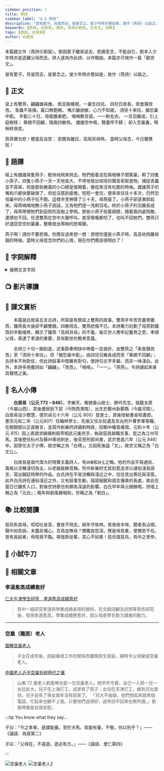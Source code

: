 ```yaml
---
sidebar_position: 1
title: 燕詩
sidebar_label: "4.5 燕詩"
description: "叟有愛子。背叟而去，叟甚念之。叟少年時亦嘗如是，故作〈燕詩〉以諭之。"
keywords: [燕詩, 白居易, 唐詩, 燕詩示劉叟, 文言文, 詩歌]
tags: [唐詩, 白居易]
author: 白居易
---
```


<Intro>

本篇題又作〈燕詩示劉叟〉。劉因愛子離家逃去，悲痛思念，不能自已，劉本人少年時亦是逃離父母而去，詩人遂為作此詩，以作曉諭。本篇亦可視作一篇「勸世文」。
<p style={{fontFamily:'KaiTi'}}>叟有愛子。背叟而去，叟甚念之。叟少年時亦嘗如是，故作〈燕詩〉以諭之。</p>

</Intro>

## 📖 正文

<div className="main poetry" style={{maxWidth: "44rem", margin: "0 auto" }}>

<p>
  <span><Annotate title="同「樑」，架在柱上，用來支撐屋頂的橫木。">梁</Annotate>上有雙燕，翩翩雄與雌。</span>
  <span><Annotate title="用嘴含物或叼物。">銜</Annotate>泥兩<Annotate title="架在屋梁橫木上，以承接木條及屋頂的木材。">椽</Annotate>間，一巢生四兒。</span>
  <span>四兒日夜長，<Annotate title="討食。粵：[摵]，[saak3]。">索食</Annotate>聲<Annotate title="狀聲詞，形容鳥鳴聲。粵：[之]，[zi1]">孜孜</Annotate>。</span>
  <span>青蟲不易捕，<Annotate title="雛鳥出生時，嘴為黃色，故稱以借代小燕子。">黃口</Annotate>無飽期。</span>
  <span>嘴爪雖<Annotate title="將要破損。將：將要。敝：毀壞，指殘損，或作「弊」。">欲敝</Annotate>，心力不知疲。</span>
  <span><Annotate title="片刻之間。">須臾</Annotate>十來往，<Annotate title="仍然。">猶</Annotate>恐巢中飢。</span>
  <span>辛勤三十日，母瘦雛漸肥。</span>
  <span>喃喃教言語，一一刷毛衣。</span>
  <span>一旦羽翼成，引上庭樹枝；</span>
  <span>舉翅不回顧，隨風四散飛。</span>
  <span>雌雄空中鳴，聲盡呼不歸；</span>
  <span>卻入空巢裏，<Annotate title="形容鳥叫聲。粵：[周周]，[zau1zau1]；亦讀作[嘲周]，[zaau1zau1]。">啁啾</Annotate>終夜悲。</span>
</p>

<p>
  <span>燕燕爾勿悲！爾當反自思：</span>
  <span>思爾為雛日，高飛背母時。</span>
  <span>當時父母念，今日爾應知！</span>
  <span style={{ width: "12em", display: "inline-flex" }} />
</p>

</div>

## 📝 語譯

<div className="translation">

樑上有雌雄兩隻燕子，輕快地飛來飛去。牠們銜着泥在兩根椽子間築巢，孵了四隻小燕子。四隻小燕子一天一天地長大，不停地發出吱吱的聲音索取食物。捕捉青蟲並不容易，但是那些嫩黃的小口總是張開着，像從來沒有吃飽的時候。雌雄燕子的嘴和爪都快要破損了，但從沒感到疲倦。短短一會兒，便來來往往十多次，仍然恐怕巢中的小燕子吃不飽。這樣辛苦勞碌了三十天，母燕瘦了，小燕子卻逐漸胖起來。母燕喃喃地教小燕子説話，又為牠們逐一洗刷羽毛。終於小燕子的羽冀長成了，母燕帶領牠們到庭院的高樹上學飛。那些小燕子拍着翅膀，隨着風四處飛散，連頭也不回。任憑雙燕在空中大聲呼叫，直至喉嚨都啞了，也叫不回牠們。雙燕只好退回空空的巢裏，整晚發出啁啾的悲鳴聲。

燕子啊！請你不要悲傷，你應反過來想一想：想想你還是小燕子時，高高地飛離母親的時候。當時父母思念你們的心情，現在你們應該很明白了！

</div>

## 💬 字詞解釋

<details>
  <summary>展開文言字詞</summary>

1. 梁：同「樑」，架在柱上，用來支撐屋頂的橫木。
   
2. 銜：用嘴含物或叼物。

3. 椽：架在屋梁橫木上，以承接木條及屋頂的木材。
> ![椽梁之辨](/img/S1/4.5燕詩/梁椽.jpeg)

4. 索食：討食。索：<Py>[摵]，[saak3]。</Py>
   
5. 孜孜：狀聲詞，形容鳥鳴聲。<Py>[之]，[zi1]。</Py>
   
6. 黃口：雛鳥出生時，嘴為黃色，故稱以借代小燕子。
> ![黃口無飽期](/img/S1/4.5燕詩/黃口無飽期.jpg)
   
7. 欲敝：將要破損。將：將要。敝：毀壞，指殘損，或作「弊」。
   
8. 須臾：片刻之間。
 
:::tip 文言知識

俄、俄而、俄頃、少頃、少時、少間、須臾、斯須、彈指、刹那  
以上詞語都是形容`短暫的時間`。  

:::  

9. 猶：仍然。    

10.  啁啾：形容鳥叫聲。<Py>[周周]，[zau1zau1]；亦讀作[嘲周]，[zaau1zau1]。</Py>
   
</details>

## 📺 影片導讀

<Tabs>
  <TabItem value="作者介紹" default>
    <Youtube id="poZvxGtMr5k" />
  </TabItem>
</Tabs>

## 🌈 課文賞析

　　本篇是白居易五言古詩，所寫是有關梁上雙燕的故事，雙燕辛辛苦苦養育雛燕，雛燕長大後卻不顧雙親，四散飛去，雙燕悲傷不已。本詩著力刻劃了母燕對雛燕的辛勤哺育，顯示了雛燕「高飛背母」的不義，喻示世人應牢記養育之恩，孝順父母，表達了孝道的重要，具有勸世的教育意義。

　　全詩三十句一韻到底，述事節奏明快中帶着一定曲折，由雙燕之「索食聲孜孜」至「須臾十來往」，但「猶恐巢中飢」，由四兒羽翼長成而至「舉翅不回顧」；古詩本不拘對仗，但此詩敍事中間雜有對句，使詩句文字多變，而非一味淺白。此外，本詩多用疊詞如「翩翩」、「孜孜」、「喃喃」、「一一」、「燕燕」，令詩讀起來甚具聲情之美。

## 🦹 名人小傳

　　**白居易（公元 772 – 846）**，字樂天，晚號香山居士、醉吟先生。祖籍太原（今屬山西），其後遷居到下邽（今陝西渭南），出生於鄭州新鄭縣（今屬河南）。白居易自少聰慧，德宗貞元十六年（公元 800）登進士，其後授秘書省校書郎。憲宗元和二年（公元807）任翰林學士，先後又任左拾遺及京兆府戶曹參軍等職，在朝期間以正直敢言，並寫作新樂府詩諷刺時政，招朝中權貴痛恨。元和十年（公元 815）因上表請求緝捕刺殺宰相武元衡兇手，執政惡其越職言事，貶之為江州司馬。其後歷任杭州及蘇州等地刺史，後官至刑部尚書，武宗會昌六年（公元 846）卒。因曾任太子少傅，故世稱之為「白傅」。又因死後謚「文」，故世又稱之為「白文公」。

　　白居易是唐代偉大的現實主義詩人，有`詩魔`和`詩王`之稱。他的作品平易通俗，風格以流暢淺切為主，以老嫗能解見稱。所作新樂府尤其刻意追求以通俗淺易語言，寫出鍼砭時弊的作品。白氏詩在平易流暢與淺近之中，往往見出寄託與深意。此外白氏詩在通俗淺近之外，又有敍事生動，描寫細膩和語言優美的長處，故此在當日已膾炙人口，對後世詩歌也有頗為深遠的影響。白氏早年與元稹酬唱，詩壇上稱之為「元白」；晚年與劉禹錫唱和，世稱之為「劉白」。

## 📚 比較閱讀

<Author name='白居易' source="〈慈烏夜啼〉" />

<p className="read-around poetry">慈烏失其母，啞啞吐哀音，晝夜不飛去，經年守故林。夜夜夜半啼，聞者為沾襟。聲中如告訴，未盡反哺心。百鳥豈無母？爾獨哀怨深。應是母慈重，使爾悲不任。昔有吳起者，母歿喪不臨。嗟哉斯徒輩，其心不如禽！慈烏復慈烏，鳥中之曾參。</p>

## 🚀 小試牛刀

<Challenges>

<ChallengeItem label="評估練習">

<Quiz href="https://docs.google.com/forms/d/1Uv8HPhnMrgBwQkQtR5b_eEkV8lSzGu4Wiuebb5qFJrA/copy" />

<Solution>

<QuizAnswers />

</Solution>

</ChallengeItem>

</Challenges>

## 🔗 相關文章

### 孝道愈高成績愈好

[仁大牛津學生研究　孝道愈高成績愈好](https://hk.sports.yahoo.com/news/仁大牛津學生研究-孝道愈高成績愈好-221114942.html#:~:text=「其中一組研究孝道與學業成績表現的關係，在文獻回顧及訪問等質性研究後，發現孝道愈高，學業成績應愈好，因父母是學生勤力讀書的動力。」)

>其中一組研究孝道與學業成績表現的關係，在文獻回顧及訪問等質性研究後，發現孝道愈高，學業成績應愈好，因父母是學生勤力讀書的動力。

---

### 空巢（獨居）老人

[圖解空巢老人](https://ls.chiculture.org.hk/tc/national-conditions/329#:~:text=這些子女在成年後，因結婚或工作的關係而離開原生家庭，頓時令父母變成空巢老人。)

>子女在成年後，因結婚或工作的關係而離開原生家庭，頓時令父母變成空巢老人。

[中國老人近半空巢折射時代之重](http://opinion.people.com.cn/GB/373158/375930/index.html)

>山東 72 歲老人劉風琴也是一位空巢老人。她早年守寡，自己一人把一兒一女拉扯大。兒子在上海打工，成家有了孩子；女兒在天津打工，嫁到河北廊坊。兒子自有了孫女兩年沒有回家了。 「兒大不由娘，他們想起來就來個電話，忙起來也顧不上我。只要他們過得好，過年回不回來也無所謂。」劉風琴像是自我安慰。

:::tip You know what they say...

子曰：「今之孝者，是謂能養。至於犬馬，皆能有養，不敬，何以別乎？」<span className="source">——《論語．為政第二》</span>

子曰：「父母在，不遠遊。遊必有方。」<span className="source">——《論語．里仁第四》</span>

:::

![空巢老人](/img/S1/4.5燕詩/空巢老人.jpg)
![空巢老人2](/img/S1/4.5燕詩/空巢老人2.jpg)